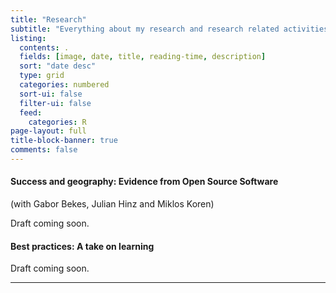 ```yaml
---
title: "Research"
subtitle: "Everything about my research and research related activities."
listing:
  contents: .
  fields: [image, date, title, reading-time, description]
  sort: "date desc"
  type: grid
  categories: numbered
  sort-ui: false
  filter-ui: false
  feed: 
    categories: R
page-layout: full
title-block-banner: true
comments: false
---
```


#### Success and geography: Evidence from Open Source Software

(with Gabor Bekes, Julian Hinz and Miklos Koren)

Draft coming soon.

#### Best practices: A take on learning

Draft coming soon. 

---

